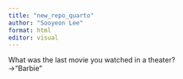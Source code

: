 ```yaml
---
title: "new_repo_quarto"
author: "Sooyeon Lee"
format: html
editor: visual
---
```


What was the last movie you watched in a theater?\
-\>"Barbie"
